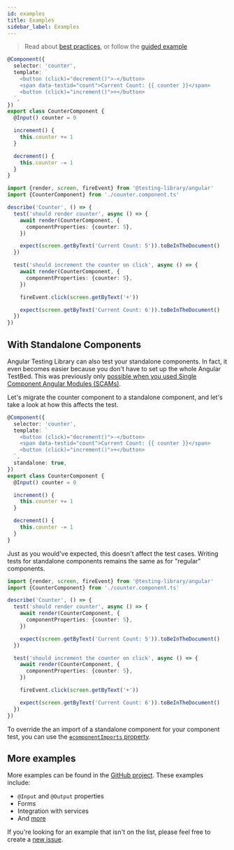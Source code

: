 ```yaml
---
id: examples
title: Examples
sidebar_label: Examples
---
```


> Read about
> [best practices](https://timdeschryver.dev/blog/good-testing-practices-with-angular-testing-library),
> or follow the
> [guided example](https://timdeschryver.dev/blog/getting-the-most-value-out-of-your-angular-component-tests)

```ts title="counter.component.ts"
@Component({
  selector: 'counter',
  template: `
    <button (click)="decrement()">-</button>
    <span data-testid="count">Current Count: {{ counter }}</span>
    <button (click)="increment()">+</button>
  `,
})
export class CounterComponent {
  @Input() counter = 0

  increment() {
    this.counter += 1
  }

  decrement() {
    this.counter -= 1
  }
}
```

```ts title="counter.component.spec.ts"
import {render, screen, fireEvent} from '@testing-library/angular'
import {CounterComponent} from './counter.component.ts'

describe('Counter', () => {
  test('should render counter', async () => {
    await render(CounterComponent, {
      componentProperties: {counter: 5},
    })

    expect(screen.getByText('Current Count: 5')).toBeInTheDocument()
  })

  test('should increment the counter on click', async () => {
    await render(CounterComponent, {
      componentProperties: {counter: 5},
    })

    fireEvent.click(screen.getByText('+'))

    expect(screen.getByText('Current Count: 6')).toBeInTheDocument()
  })
})
```

## With Standalone Components

Angular Testing Library can also test your standalone components.
In fact, it even becomes easier because you don't have to set up the whole Angular TestBed.
This was previously only [possible when you used Single Component Angular Modules (SCAMs)](https://timdeschryver.dev/blog/single-component-angular-modules-and-component-tests-go-hand-in-hand).

Let's migrate the counter component to a standalone component, and let's take a look at how this affects the test.

```ts title="counter.component.ts"
@Component({
  selector: 'counter',
  template: `
    <button (click)="decrement()">-</button>
    <span data-testid="count">Current Count: {{ counter }}</span>
    <button (click)="increment()">+</button>
  `,
  standalone: true,
})
export class CounterComponent {
  @Input() counter = 0

  increment() {
    this.counter += 1
  }

  decrement() {
    this.counter -= 1
  }
}
```

Just as you would've expected, this doesn't affect the test cases.
Writing tests for standalone components remains the same as for "regular" components.

```ts title="counter.component.spec.ts"
import {render, screen, fireEvent} from '@testing-library/angular'
import {CounterComponent} from './counter.component.ts'

describe('Counter', () => {
  test('should render counter', async () => {
    await render(CounterComponent, {
      componentProperties: {counter: 5},
    })

    expect(screen.getByText('Current Count: 5')).toBeInTheDocument()
  })

  test('should increment the counter on click', async () => {
    await render(CounterComponent, {
      componentProperties: {counter: 5},
    })

    fireEvent.click(screen.getByText('+'))

    expect(screen.getByText('Current Count: 6')).toBeInTheDocument()
  })
})
```

To override the an import of a standalone component for your component test, you can use the [`ɵcomponentImports` property](api.mdx#ɵcomponentImports]).

## More examples

More examples can be found in the
[GitHub project](https://github.com/testing-library/angular-testing-library/tree/master/apps/example-app/src/app/examples).
These examples include:

- `@Input` and `@Output` properties
- Forms
- Integration with services
- And [more](https://github.com/testing-library/angular-testing-library/tree/master/apps/example-app/src/app/examples)

If you're looking for an example that isn't on the list, please feel free to
create a [new issue](https://github.com/testing-library/angular-testing-library/issues/new).
